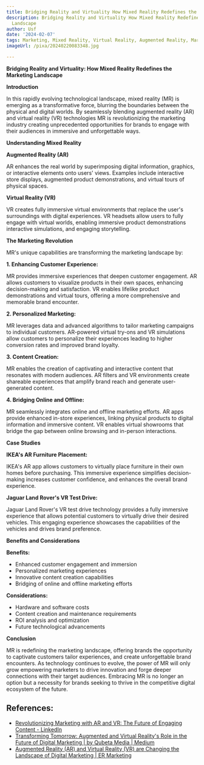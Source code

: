 ```yaml
---
title: Bridging Reality and Virtuality How Mixed Reality Redefines the Marketing Landscape
description: Bridging Reality and Virtuality How Mixed Reality Redefines the Marketing
  Landscape
author: Usf
date: '2024-02-07'
tags: Marketing, Mixed Reality, Virtual Reality, Augmented Reality, Marketing Landscape
imageUrl: /pixa/20240220083348.jpg

---
```

**Bridging Reality and Virtuality: How Mixed Reality Redefines the Marketing Landscape**

**Introduction**

In this rapidly evolving technological landscape,  mixed  reality (MR) is emerging as a transformative force, blurring  the boundaries between the physical and digital worlds. By  seamlessly blending  augmented reality (AR) and virtual reality  (VR) technologies MR is  revolutionizing the marketing industry creating unprecedented opportunities for brands to engage with their audiences in immersive and unforgettable ways.

**Understanding Mixed Reality**

**Augmented Reality (AR)**

AR  enhances the real world by superimposing digital information, graphics, or interactive elements onto users' views.  Examples include interactive store displays, augmented product demonstrations, and virtual tours of physical  spaces.

**Virtual Reality (VR)**

VR creates fully immersive virtual environments that replace the user's surroundings with digital experiences. VR headsets allow users to fully engage with virtual worlds, enabling  immersive product demonstrations interactive simulations, and engaging storytelling.

**The Marketing Revolution**

MR's unique capabilities are transforming the  marketing  landscape by:

**1. Enhancing  Customer Experience:**

MR provides immersive experiences that deepen customer engagement. AR allows customers to visualize products  in their own spaces, enhancing  decision-making and satisfaction. VR enables lifelike product demonstrations and virtual tours,  offering a more comprehensive and memorable brand encounter.

**2. Personalized Marketing:**

MR  leverages data and advanced algorithms to tailor marketing campaigns to  individual customers.  AR-powered virtual try-ons and VR simulations allow customers  to personalize their experiences leading to higher conversion rates and improved brand loyalty.

**3. Content Creation:**

MR enables the creation of captivating and interactive content that  resonates with modern  audiences. AR filters and VR environments create  shareable experiences that amplify brand reach and  generate user-generated content.

**4. Bridging Online and Offline:**

MR  seamlessly integrates online  and offline marketing efforts. AR  apps  provide  enhanced in-store experiences, linking physical products to  digital information and immersive content. VR enables virtual showrooms that bridge the gap between  online browsing and in-person interactions.

**Case Studies**

**IKEA's AR Furniture Placement:**

IKEA's AR app allows customers to virtually place furniture in their own homes  before purchasing. This immersive experience simplifies decision-making increases customer confidence, and enhances the overall brand experience.

**Jaguar Land Rover's VR Test Drive:**

Jaguar Land Rover's VR test drive technology provides a fully immersive  experience that allows potential customers to virtually drive their desired vehicles. This engaging experience showcases the capabilities of the vehicles and  drives brand preference.

**Benefits and  Considerations**

**Benefits:**

- Enhanced customer engagement and  immersion
- Personalized marketing experiences
- Innovative content creation capabilities
- Bridging of online and offline marketing efforts

**Considerations:**

-  Hardware and software costs
- Content creation  and maintenance requirements
- ROI analysis and optimization
- Future technological  advancements

**Conclusion**

MR is redefining the marketing landscape, offering brands  the opportunity to captivate customers tailor experiences, and create unforgettable brand encounters. As technology  continues to evolve,  the power of MR will only grow empowering marketers to drive innovation and forge deeper connections with their target audiences. Embracing MR is no longer an  option but a necessity for  brands seeking to thrive in the  competitive digital ecosystem of the future.

## References:
- [Revolutionizing Marketing with AR and VR: The Future of Engaging Content - LinkedIn](https://www.linkedin.com/pulse/revolutionizing-marketing-ar-vr-future-engaging-bahene-tumwekwasize-px6sf?trk=article-ssr-frontend-pulse_more-articles_related-content-card)
- [Transforming Tomorrow: Augmented and Virtual Reality's Role in the Future of Digital Marketing | by Qubeta Media | Medium](https://medium.com/@QUBETAMEDIA/transforming-tomorrow-augmented-and-virtual-realitys-role-in-the-future-of-digital-marketing-5b731ed78565)
- [Augmented Reality (AR) and Virtual Reality (VR) are Changing the Landscape of Digital Marketing | ER Marketing](https://ermarketing.net/navigate-the-channel/augmented-reality-ar-and-virtual-reality-vr-are-changing-the-landscape-of-digital-marketing/)
